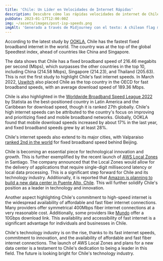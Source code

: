 ```yaml
---
title: 'Chile: Un Líder en Velocidades de Internet Rápidas'
description: Descubre cómo las rápidas velocidades de internet de Chile, su compromiso con la innovación y la accesibilidad de internet de fibra óptica asequible lo posicionan como un líder en la industria tecnológica.
pubDate: 2023-01-17T12:00:00Z
img: ~/assets/images/post-isp-speeds.png
imgAlt: 'Generado a través de Midjourney con el texto: A chilean flag made of fiber optics, tech concept art, chile, high definition, detailed, realistic, colorful, hopeful --v 4 --ar 3:2'
---
```


According to the latest study by [OOKLA](https://www.ookla.com/articles/global-index-internet-speed-growth-2022), Chile has the fastest fixed broadband internet in the world. The country was at the top of the global Speedtest index, ahead of countries like China and Singapore.

The data shows that Chile has a fixed broadband speed of 216.46 megabits per second (Mbps), which surpasses the other countries in the top 10, including China (214.58 Mbps), Singapore (214.23), and Thailand (205.63). This is not the first study to highlight Chile's fast internet speeds. In March 2022, [Uswitch](https://www.uswitch.com/broadband/global-broadband-index/) also placed Chile as the top country in the OECD for fast broadband speeds, with an average download speed of 189.36 Mbps.

Chile is also highlighted in the [Worldwide Broadband Speed League 2022](https://es.statista.com/grafico/18015/paises-latinoamericanos-con-mejor-velocidad-de-internet/) by Statista as the best-positioned country in Latin America and the Caribbean for download speed, though it is ranked 27th globally. Chile's high internet speeds can be attributed to the country's focus on improving and prioritizing fixed and mobile broadband networks. Globally, OOKLA found that mobile download speeds increased by about 17% in the last year, and fixed broadband speeds grew by at least 28%.

Chile's internet speeds also extend to its major cities, with Valparaiso [ranked 2nd in the world](https://www.ookla.com/articles/global-index-cities-announcement) for fixed broadband speed behind Beijing.

Chile is becoming an essential piece for technological innovation and growth. This is further exemplified by the recent launch of [AWS Local Zones](https://www.datacenterdynamics.com/en/news/aws-launches-local-zones-in-perth-and-santiago/) in Santiago. The company announced that the Local Zones would allow for the delivery of applications that require single-digit millisecond latency or local data processing. This is a significant step forward for Chile and its technology industry. Additionally, it is reported that [Amazon is planning to build a new data center in Puente Alto, Chile](https://www.biobiochile.cl/noticias/economia/negocios-y-empresas/2022/07/27/amazon-inicia-solicitud-para-la-construccion-de-un-datacenter-en-puente-alto.shtml). This will further solidify Chile's position as a leader in technology and innovation.

Another aspect highlighting Chile's commitment to high-speed internet is the widespread availability of affordable and fast fiber internet connections. Many providers offer symmetrical 400Mbps fiber internet connections at a very reasonable cost. Additionally, some providers like [Mundo](https://www.tumundo.cl/fibra-10g/) offer a 10Gbps download link. This availability and accessibility of fast internet is a significant advantage for individuals and businesses in Chile.

Chile's technology industry is on the rise, thanks to its fast internet speeds, commitment to innovation, and the availability of affordable and fast fiber internet connections. The launch of AWS Local Zones and plans for a new data center is a testament to Chile's dedication to being a leader in this field. The future is looking bright for Chile's technology industry.
